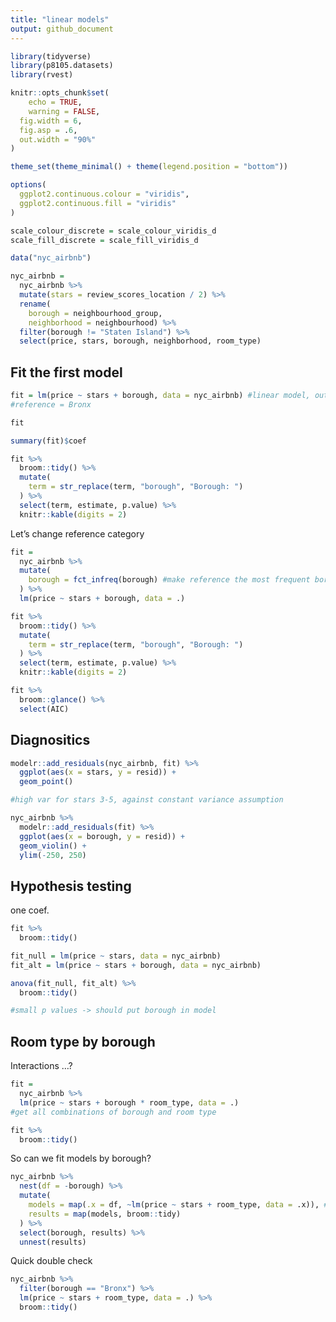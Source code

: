 ```yaml
---
title: "linear models"
output: github_document
---
```


```r
library(tidyverse)
library(p8105.datasets)
library(rvest)

knitr::opts_chunk$set(
	echo = TRUE,
	warning = FALSE,
  fig.width = 6,
  fig.asp = .6,
  out.width = "90%"
)

theme_set(theme_minimal() + theme(legend.position = "bottom"))

options(
  ggplot2.continuous.colour = "viridis",
  ggplot2.continuous.fill = "viridis"
)

scale_colour_discrete = scale_colour_viridis_d
scale_fill_discrete = scale_fill_viridis_d
```


```r
data("nyc_airbnb")

nyc_airbnb = 
  nyc_airbnb %>% 
  mutate(stars = review_scores_location / 2) %>% 
  rename(
    borough = neighbourhood_group,
    neighborhood = neighbourhood) %>% 
  filter(borough != "Staten Island") %>% 
  select(price, stars, borough, neighborhood, room_type)
```


## Fit the first model

```r
fit = lm(price ~ stars + borough, data = nyc_airbnb) #linear model, outcome = price, predictors = stars, borough
#reference = Bronx

fit
```

```r
summary(fit)$coef
```

```r
fit %>%
  broom::tidy() %>%
  mutate(
    term = str_replace(term, "borough", "Borough: ")
  ) %>%
  select(term, estimate, p.value) %>%
  knitr::kable(digits = 2)
```

Let's change reference category

```r
fit = 
  nyc_airbnb %>%
  mutate(
    borough = fct_infreq(borough) #make reference the most frequent borough
  ) %>%
  lm(price ~ stars + borough, data = .)
```

```r
fit %>%
  broom::tidy() %>%
  mutate(
    term = str_replace(term, "borough", "Borough: ")
  ) %>%
  select(term, estimate, p.value) %>%
  knitr::kable(digits = 2)
```


```r
fit %>%
  broom::glance() %>%
  select(AIC)
```


## Diagnositics

```r
modelr::add_residuals(nyc_airbnb, fit) %>%
  ggplot(aes(x = stars, y = resid)) +
  geom_point()

#high var for stars 3-5, against constant variance assumption
```

```r
nyc_airbnb %>%
  modelr::add_residuals(fit) %>%
  ggplot(aes(x = borough, y = resid)) +
  geom_violin() +
  ylim(-250, 250)
```

## Hypothesis testing

one coef.

```r
fit %>%
  broom::tidy()
```

```r
fit_null = lm(price ~ stars, data = nyc_airbnb)
fit_alt = lm(price ~ stars + borough, data = nyc_airbnb)

anova(fit_null, fit_alt) %>%
  broom::tidy()

#small p values -> should put borough in model
```


## Room type by borough

Interactions ...?

```r
fit = 
  nyc_airbnb %>%
  lm(price ~ stars + borough * room_type, data = .)
#get all combinations of borough and room type

fit %>%
  broom::tidy()
```


So can we fit models by borough?

```r
nyc_airbnb %>%
  nest(df = -borough) %>%
  mutate(
    models = map(.x = df, ~lm(price ~ stars + room_type, data = .x)), #map lm over df column(nested tibbles)
    results = map(models, broom::tidy)
  ) %>%
  select(borough, results) %>%
  unnest(results)
```

Quick double check

```r
nyc_airbnb %>%
  filter(borough == "Bronx") %>%
  lm(price ~ stars + room_type, data = .) %>%
  broom::tidy()
```

